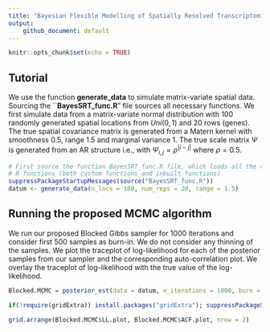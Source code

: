 ```yaml
---
title: "Bayesian Flexible Modelling of Spatially Resolved Transcriptomic Data"
output: 
    github_document: default
---
```


```r
knitr::opts_chunk$set(echo = TRUE)
```

## Tutorial

We use the function **generate_data** to simulate matrix-variate spatial data. Sourcing the ``**BayesSRT_func.R**" file sources all necessary functions. We first simulate data from a matrix-variate normal distribution with 100 randomly generated spatial locations from $Uni(0,1)$ and 20 rows (genes). The true spatial covariance matrix is generated from a Matern kernel with smoothness $0.5$, range $1.5$ and marginal variance $1$. The true scale matrix $\Psi$ is generated from an AR structure i.e., with $\Psi_{i,j}= \rho^{|i - j|}$ where $\rho = 0.5$.  

```r
# First source the function BayesSRT_func.R file, which loads all the relevant 
# R functions (both custom functions and inbuilt functions)
suppressPackageStartupMessages(source("BayesSRT_func.R"))
datum <- generate_data(n_locs = 100, num_reps = 20, range = 1.5)
```

## Running the proposed MCMC algorithm

We run our proposed Blocked Gibbs sampler for 1000 iterations and consider first 500 samples as burn-in. We do not consider any thinning of the samples. We plot the traceplot of log-likelihood for each of the posterior samples from our sampler and the corresponding auto-correlation plot. We overlay the traceplot of log-likelihood with the true value of the log-likelihood.

```r
Blocked.MCMC = posterior_est(data = datum, n_iterations = 1000, burn = 500, thin = 1)
```

```r
if(!require(gridExtra)) install.packages("gridExtra"); suppressPackageStartupMessages(library(gridExtra))
```

```r
grid.arrange(Blocked.MCMC$LL.plot, Blocked.MCMC$ACF.plot, nrow = 2)
```

